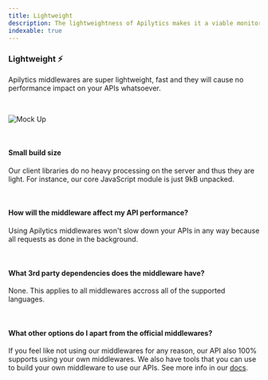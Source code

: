 ```yaml
---
title: Lightweight
description: The lightweightness of Apilytics makes it a viable monitoring solution for your application.
indexable: true
---
```


### Lightweight ⚡

<p className="text-xl">
  Apilytics middlewares are super lightweight, fast and they will cause no performance impact on
  your APIs whatsoever.
</p>

<br />

![Mock Up](/mock-ups/time-frame.gif)

<br />

#### Small build size

Our client libraries do no heavy processing on the server and thus they are light.
For instance, our core JavaScript module is just <ExternalLink href="https://www.npmjs.com/package/@apilytics/core">9kB unpacked</ExternalLink>.

<br />

#### How will the middleware affect my API performance?

Using Apilytics middlewares won't slow down your APIs in any way because all requests as done in the background.

<br />

#### What 3rd party dependencies does the middleware have?

None. This applies to all middlewares accross all of the supported languages.

<br />

#### What other options do I apart from the official middlewares?

If you feel like not using our middlewares for any reason, our API also 100% supports using your own middlewares.
We also have tools that you can use to build your own middleware to use our APIs. See more info in our [docs](/docs/byom).
